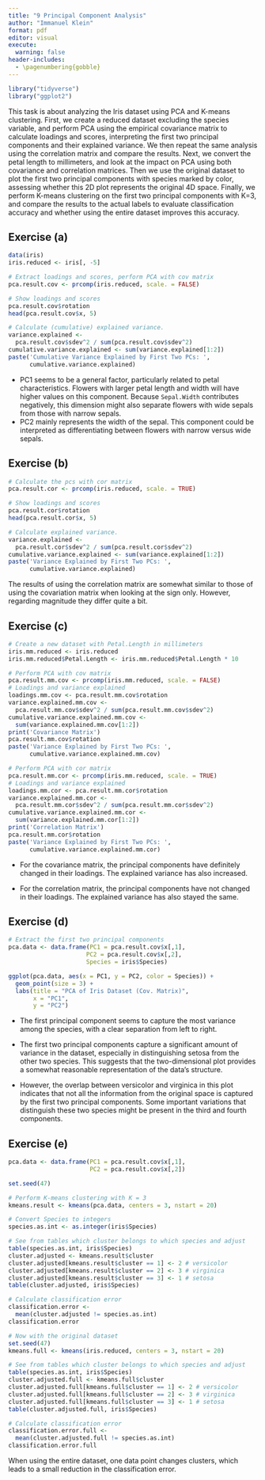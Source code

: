 ```yaml
---
title: "9 Principal Component Analysis"
author: "Immanuel Klein"
format: pdf
editor: visual
execute: 
  warning: false
header-includes:
  - \pagenumbering{gobble}
---
```


```r
library("tidyverse")
library("ggplot2")
```

This task is about analyzing the Iris dataset using PCA and K-means clustering. First, we create a reduced dataset excluding the species variable, and perform PCA using the empirical covariance matrix to calculate loadings and scores, interpreting the first two principal components and their explained variance. We then repeat the same analysis using the correlation matrix and compare the results. Next, we convert the petal length to millimeters, and look at the impact on PCA using both covariance and correlation matrices. Then we use the original dataset to plot the first two principal components with species marked by color, assessing whether this 2D plot represents the original 4D space. Finally, we perform K-means clustering on the first two principal components with K=3, and compare the results to the actual labels to evaluate classification accuracy and whether using the entire dataset improves this accuracy.

## Exercise (a)

```r
data(iris)
iris.reduced <- iris[, -5]

# Extract loadings and scores, perform PCA with cov matrix
pca.result.cov <- prcomp(iris.reduced, scale. = FALSE)

# Show loadings and scores
pca.result.cov$rotation
head(pca.result.cov$x, 5)

# Calculate (cumulative) explained variance.
variance.explained <- 
  pca.result.cov$sdev^2 / sum(pca.result.cov$sdev^2)
cumulative.variance.explained <- sum(variance.explained[1:2])
paste('Cumulative Variance Explained by First Two PCs: ', 
      cumulative.variance.explained)
```

-   PC1 seems to be a general factor, particularly related to petal characteristics. Flowers with larger petal length and width will have higher values on this component. Because `Sepal.Width` contributes negatively, this dimension might also separate flowers with wide sepals from those with narrow sepals.
-   PC2 mainly represents the width of the sepal. This component could be interpreted as differentiating between flowers with narrow versus wide sepals.

## Exercise (b)

```r
# Calculate the pcs with cor matrix
pca.result.cor <- prcomp(iris.reduced, scale. = TRUE)

# Show loadings and scores
pca.result.cor$rotation
head(pca.result.cor$x, 5)

# Calculate explained variance.
variance.explained <- 
  pca.result.cor$sdev^2 / sum(pca.result.cor$sdev^2)
cumulative.variance.explained <- sum(variance.explained[1:2])
paste('Variance Explained by First Two PCs: ', 
      cumulative.variance.explained)
```

The results of using the correlation matrix are somewhat similar to those of using the covariation matrix when looking at the sign only. However, regarding magnitude they differ quite a bit.

## Exercise (c)

```r
# Create a new dataset with Petal.Length in millimeters
iris.mm.reduced <- iris.reduced
iris.mm.reduced$Petal.Length <- iris.mm.reduced$Petal.Length * 10

# Perform PCA with cov matrix
pca.result.mm.cov <- prcomp(iris.mm.reduced, scale. = FALSE)
# Loadings and variance explained
loadings.mm.cov <- pca.result.mm.cov$rotation
variance.explained.mm.cov <- 
  pca.result.mm.cov$sdev^2 / sum(pca.result.mm.cov$sdev^2)
cumulative.variance.explained.mm.cov <- 
  sum(variance.explained.mm.cov[1:2])
print('Covariance Matrix')
pca.result.mm.cov$rotation
paste('Variance Explained by First Two PCs: ', 
      cumulative.variance.explained.mm.cov)

# Perform PCA with cor matrix
pca.result.mm.cor <- prcomp(iris.mm.reduced, scale. = TRUE)
# Loadings and variance explained
loadings.mm.cor <- pca.result.mm.cor$rotation
variance.explained.mm.cor <- 
  pca.result.mm.cor$sdev^2 / sum(pca.result.mm.cor$sdev^2)
cumulative.variance.explained.mm.cor <- 
  sum(variance.explained.mm.cor[1:2])
print('Correlation Matrix')
pca.result.mm.cor$rotation
paste('Variance Explained by First Two PCs: ', 
      cumulative.variance.explained.mm.cor)
```

-   For the covariance matrix, the principal components have definitely changed in their loadings. The explained variance has also increased.

-   For the correlation matrix, the principal components have not changed in their loadings. The explained variance has also stayed the same.

## Exercise (d)

```r
# Extract the first two principal components
pca.data <- data.frame(PC1 = pca.result.cov$x[,1], 
                      PC2 = pca.result.cov$x[,2], 
                      Species = iris$Species)

ggplot(pca.data, aes(x = PC1, y = PC2, color = Species)) +
  geom_point(size = 3) +
  labs(title = "PCA of Iris Dataset (Cov. Matrix)",
       x = "PC1",
       y = "PC2")
```

-   The first principal component seems to capture the most variance among the species, with a clear separation from left to right.

-   The first two principal components capture a significant amount of variance in the dataset, especially in distinguishing setosa from the other two species. This suggests that the two-dimensional plot provides a somewhat reasonable representation of the data's structure.

-   However, the overlap between versicolor and virginica in this plot indicates that not all the information from the original space is captured by the first two principal components. Some important variations that distinguish these two species might be present in the third and fourth components.

## Exercise (e)

```r
pca.data <- data.frame(PC1 = pca.result.cov$x[,1], 
                       PC2 = pca.result.cov$x[,2])

set.seed(47)

# Perform K-means clustering with K = 3
kmeans.result <- kmeans(pca.data, centers = 3, nstart = 20)

# Convert Species to integers
species.as.int <- as.integer(iris$Species)

# See from tables which cluster belongs to which species and adjust
table(species.as.int, iris$Species)
cluster.adjusted <- kmeans.result$cluster
cluster.adjusted[kmeans.result$cluster == 1] <- 2 # versicolor
cluster.adjusted[kmeans.result$cluster == 2] <- 3 # virginica
cluster.adjusted[kmeans.result$cluster == 3] <- 1 # setosa
table(cluster.adjusted, iris$Species)

# Calculate classification error
classification.error <- 
  mean(cluster.adjusted != species.as.int)
classification.error

# Now with the original dataset
set.seed(47)
kmeans.full <- kmeans(iris.reduced, centers = 3, nstart = 20)

# See from tables which cluster belongs to which species and adjust
table(species.as.int, iris$Species)
cluster.adjusted.full <- kmeans.full$cluster
cluster.adjusted.full[kmeans.full$cluster == 1] <- 2 # versicolor
cluster.adjusted.full[kmeans.full$cluster == 2] <- 3 # virginica
cluster.adjusted.full[kmeans.full$cluster == 3] <- 1 # setosa
table(cluster.adjusted.full, iris$Species)

# Calculate classification error 
classification.error.full <- 
  mean(cluster.adjusted.full != species.as.int)
classification.error.full
```

When using the entire dataset, one data point changes clusters, which leads to a small reduction in the classification error.
